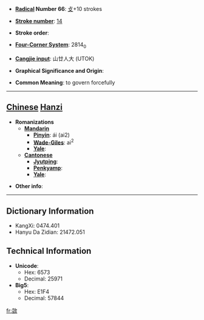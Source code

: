 * '''[[Wiktionary:Chinese radical index| Radical]] Number 66''': [[Wiktionary:Chinese radical index 攴|攴]]+10 strokes

* '''[[Wiktionary:Chinese total strokes index|Stroke number]]''': [[Wiktionary:Chinese total strokes index 14|14]]

* '''Stroke order''': 

* '''[[Wiktionary:Chinese four corner index|Four-Corner System]]''': 2814<sub>0</sub>

* '''[[Wiktionary:Chinese Cangjie index|Cangjie input]]''': 山廿人大 (UTOK)

* '''Graphical Significance and Origin''': 

* '''Common Meaning''': to govern forcefully

----

== [[Chinese]] [[Hanzi]] ==

* '''Romanizations'''
** '''[[Mandarin]]'''
*** '''[[Pinyin]]''': ái (ai2)
*** '''[[Wade-Giles]]''': ai<sup>2</sup>
*** '''[[Yale]]''': 
** '''[[Cantonese]]'''
*** '''[[Jyutping]]''':
*** '''[[Penkyamp]]''': 
*** '''[[Yale]]''': 

* '''Other info''': 

----

== Dictionary Information ==

* KangXi: 0474.401
* Hanyu Da Zidian: 21472.051

== Technical Information ==

* '''Unicode''':
** Hex: 6573
** Decimal: 25971
* '''Big5''':
** Hex: E1F4
** Decimal: 57844

[[fr:敳]]